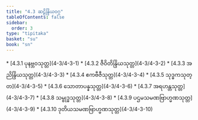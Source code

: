 ```yaml
---
title: "4.3 ဆဠိန္ဒြိယဝဂ္ဂ"
tableOfContents: false
sidebar:
  order: 3
type: "tipitaka"
basket: "su"
book: "sn"
---
```



<DynamicBreadcrumb />



<TableOfContents book="sn" section="4.3">
* [4.3.1 ပုနဗ္ဘဝသုတ္တ](4-3/4-3-1)
* [4.3.2 ဇီဝိတိန္ဒြိယသုတ္တ](4-3/4-3-2)
* [4.3.3 အညိန္ဒြိယသုတ္တ](4-3/4-3-3)
* [4.3.4 ဧကဗီဇီသုတ္တ](4-3/4-3-4)
* [4.3.5 သုဒ္ဓကသုတ္တ](4-3/4-3-5)
* [4.3.6 သောတာပန္နသုတ္တ](4-3/4-3-6)
* [4.3.7 အရဟန္တသုတ္တ](4-3/4-3-7)
* [4.3.8 သမ္ဗုဒ္ဓသုတ္တ](4-3/4-3-8)
* [4.3.9 ပဌမသမဏဗြာဟ္မဏသုတ္တ](4-3/4-3-9)
* [4.3.10 ဒုတိယသမဏဗြာဟ္မဏသုတ္တ](4-3/4-3-10)
</TableOfContents>